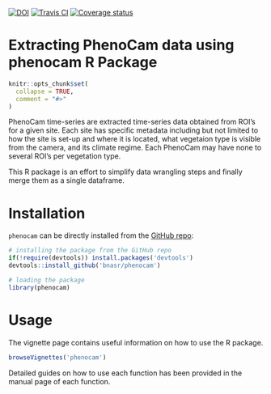 [![DOI](https://zenodo.org/badge/DOI/10.5281/zenodo.1304457.svg)](https://doi.org/10.5281/zenodo.1304457) [![Travis CI](https://travis-ci.org/bnasr/phenocam?branch=master)](https://travis-ci.org/bnasr/phenocam) [![Coverage status](https://codecov.io/gh/bnasr/phenocam/branch/master/graph/badge.svg)](https://codecov.io/github/bnasr/phenocam?branch=master)

# Extracting PhenoCam data using phenocam R Package 


```r
knitr::opts_chunk$set(
  collapse = TRUE,
  comment = "#>"
)
```

PhenoCam time-series are extracted time-series data obtained from ROI's for a given site. 
Each site has specific metadata including but not limited to how the site is set-up and where it is located, what vegetaion type is visible from the camera, and its climate regime. Each PhenoCam may have none to several ROI's per vegetation type. 

This R package is an effort to simplify data wrangling steps and finally merge them as a single dataframe.

# Installation
`phenocam` can be directly installed from the [GitHub repo](https://github.com/bnasr/phenocam):
```r
# installing the package from the GitHub repo
if(!require(devtools)) install.packages('devtools')
devtools::install_github('bnasr/phenocam')

# loading the package
library(phenocam)
```


# Usage
The vignette page contains useful information on how to use the R package.
```r
browseVignettes('phenocam')
```

Detailed guides on how to use each function has been provided in the manual page of each function.


